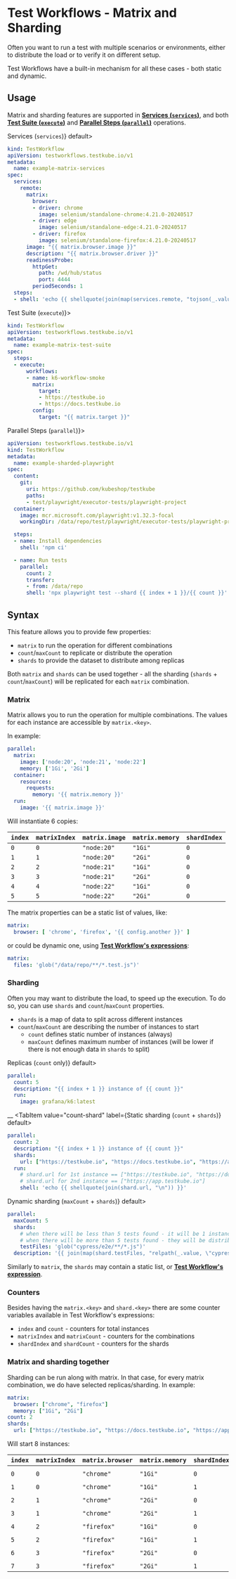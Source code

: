 
# Test Workflows - Matrix and Sharding


<RequiresCommercialWorkflows/>

Often you want to run a test with multiple scenarios or environments,
either to distribute the load or to verify it on different setup.

Test Workflows have a built-in mechanism for all these cases - both static and dynamic.

## Usage

Matrix and sharding features are supported in [**Services (`services`)**](./test-workflows-services), and both [**Test Suite (`execute`)**](./test-workflows-test-suites) and [**Parallel Steps (`parallel`)**](./test-workflows-parallel) operations.

<Tabs>
<TabItem value="services" label={<span>Services (<code>services</code>)</span>} default>

```yaml
kind: TestWorkflow
apiVersion: testworkflows.testkube.io/v1
metadata:
  name: example-matrix-services
spec:
  services:
    remote:
      matrix:
        browser:
        - driver: chrome
          image: selenium/standalone-chrome:4.21.0-20240517
        - driver: edge
          image: selenium/standalone-edge:4.21.0-20240517
        - driver: firefox
          image: selenium/standalone-firefox:4.21.0-20240517
      image: "{{ matrix.browser.image }}"
      description: "{{ matrix.browser.driver }}"
      readinessProbe:
        httpGet:
          path: /wd/hub/status
          port: 4444
        periodSeconds: 1
  steps:
  - shell: 'echo {{ shellquote(join(map(services.remote, "tojson(_.value)"), "\n")) }}'
```

</TabItem>
<TabItem value="execute" label={<span>Test Suite (<code>execute</code>)</span>}>

```yaml
kind: TestWorkflow
apiVersion: testworkflows.testkube.io/v1
metadata:
  name: example-matrix-test-suite
spec:
  steps:
  - execute:
      workflows:
      - name: k6-workflow-smoke
        matrix:
          target:
          - https://testkube.io
          - https://docs.testkube.io
        config:
          target: "{{ matrix.target }}"
```

</TabItem>
<TabItem value="parallel" label={<span>Parallel Steps (<code>parallel</code>)</span>}>

```yaml
apiVersion: testworkflows.testkube.io/v1
kind: TestWorkflow
metadata:
  name: example-sharded-playwright
spec:
  content:
    git:
      uri: https://github.com/kubeshop/testkube
      paths:
      - test/playwright/executor-tests/playwright-project
  container:
    image: mcr.microsoft.com/playwright:v1.32.3-focal
    workingDir: /data/repo/test/playwright/executor-tests/playwright-project

  steps:
  - name: Install dependencies
    shell: 'npm ci'

  - name: Run tests
    parallel:
      count: 2
      transfer:
      - from: /data/repo
      shell: 'npx playwright test --shard {{ index + 1 }}/{{ count }}'
```

</TabItem>
</Tabs>

## Syntax

This feature allows you to provide few properties:

* `matrix` to run the operation for different combinations
* `count`/`maxCount` to replicate or distribute the operation
* `shards` to provide the dataset to distribute among replicas

Both `matrix` and `shards` can be used together - all the sharding (`shards` + `count`/`maxCount`) will be replicated for each `matrix` combination.

### Matrix

Matrix allows you to run the operation for multiple combinations. The values for each instance are accessible by `matrix.<key>`.

In example:

```yaml
parallel:
  matrix:
    image: ['node:20', 'node:21', 'node:22']
    memory: ['1Gi', '2Gi']
  container:
    resources:
      requests:
        memory: '{{ matrix.memory }}'
  run:
    image: '{{ matrix.image }}'
```

Will instantiate 6 copies:

| `index` | `matrixIndex` | `matrix.image` | `matrix.memory` | `shardIndex` |
|---------|---------------|----------------|-----------------|--------------|
| `0`     | `0`           | `"node:20"`    | `"1Gi"`         | `0`          |
| `1`     | `1`           | `"node:20"`    | `"2Gi"`         | `0`          |
| `2`     | `2`           | `"node:21"`    | `"1Gi"`         | `0`          |
| `3`     | `3`           | `"node:21"`    | `"2Gi"`         | `0`          |
| `4`     | `4`           | `"node:22"`    | `"1Gi"`         | `0`          |
| `5`     | `5`           | `"node:22"`    | `"2Gi"`         | `0`          |

The matrix properties can be a static list of values, like:

```yaml
matrix:
  browser: [ 'chrome', 'firefox', '{{ config.another }}' ]
```

or could be dynamic one, using [**Test Workflow's expressions**](test-workflows-expressions):

```yaml
matrix:
  files: 'glob("/data/repo/**/*.test.js")'
```

### Sharding

Often you may want to distribute the load, to speed up the execution. To do so, you can use `shards` and `count`/`maxCount` properties.

* `shards` is a map of data to split across different instances
* `count`/`maxCount` are describing the number of instances to start
  * `count` defines static number of instances (always)
  * `maxCount` defines maximum number of instances (will be lower if there is not enough data in `shards` to split)

<Tabs>
<TabItem value="count" label={<span>Replicas (<code>count</code> only)</span>} default>

```yaml
parallel:
  count: 5
  description: "{{ index + 1 }} instance of {{ count }}"
  run:
    image: grafana/k6:latest
```
__
</TabItem>
<TabItem value="count-shard" label={<span>Static sharding (<code>count</code> + <code>shards</code>)</span>} default>

```yaml
parallel:
  count: 2
  description: "{{ index + 1 }} instance of {{ count }}"
  shards:
    url: ["https://testkube.io", "https://docs.testkube.io", "https://app.testkube.io"]
  run:
    # shard.url for 1st instance == ["https://testkube.io", "https://docs.testkube.io"]
    # shard.url for 2nd instance == ["https://app.testkube.io"]
    shell: 'echo {{ shellquote(join(shard.url, "\n")) }}'
```

</TabItem>
<TabItem value="max-count-shard" label={<span>Dynamic sharding (<code>maxCount</code> + <code>shards</code>)</span>} default>

```yaml
parallel:
  maxCount: 5
  shards:
    # when there will be less than 5 tests found - it will be 1 instance per 1 test
    # when there will be more than 5 tests found - they will be distributed similarly to static sharding
    testFiles: 'glob("cypress/e2e/**/*.js")'
  description: '{{ join(map(shard.testFiles, "relpath(_.value, \"cypress/e2e\")"), ", ") }}'
```

</TabItem>
</Tabs>

Similarly to `matrix`, the `shards` may contain a static list, or [**Test Workflow's expression**](test-workflows-expressions).

### Counters

Besides having the `matrix.<key>` and `shard.<key>` there are some counter variables available in Test Workflow's expressions:

* `index` and `count` - counters for total instances
* `matrixIndex` and `matrixCount` - counters for the combinations
* `shardIndex` and `shardCount` - counters for the shards

### Matrix and sharding together

Sharding can be run along with matrix. In that case, for every matrix combination, we do have selected replicas/sharding. In example:

```yaml
matrix:
  browser: ["chrome", "firefox"]
  memory: ["1Gi", "2Gi"]
count: 2
shards:
  url: ["https://testkube.io", "https://docs.testkube.io", "https://app.testkube.io"]
```

Will start 8 instances:

| `index` | `matrixIndex` | `matrix.browser` | `matrix.memory` | `shardIndex` | `shard.url`                                           |
|---------|---------------|------------------|-----------------|--------------|-------------------------------------------------------|
| `0`     | `0`           | `"chrome"`       | `"1Gi"`         | `0`          | `["https://testkube.io", "https://docs.testkube.io"]` |
| `1`     | `0`           | `"chrome"`       | `"1Gi"`         | `1`          | `["https://app.testkube.io"]`                         |
| `2`     | `1`           | `"chrome"`       | `"2Gi"`         | `0`          | `["https://testkube.io", "https://docs.testkube.io"]` |
| `3`     | `1`           | `"chrome"`       | `"2Gi"`         | `1`          | `["https://app.testkube.io"]`                         |
| `4`     | `2`           | `"firefox"`      | `"1Gi"`         | `0`          | `["https://testkube.io", "https://docs.testkube.io"]` |
| `5`     | `2`           | `"firefox"`      | `"1Gi"`         | `1`          | `["https://app.testkube.io"]`                         |
| `6`     | `3`           | `"firefox"`      | `"2Gi"`         | `0`          | `["https://testkube.io", "https://docs.testkube.io"]` |
| `7`     | `3`           | `"firefox"`      | `"2Gi"`         | `1`          | `["https://app.testkube.io"]`                         |
